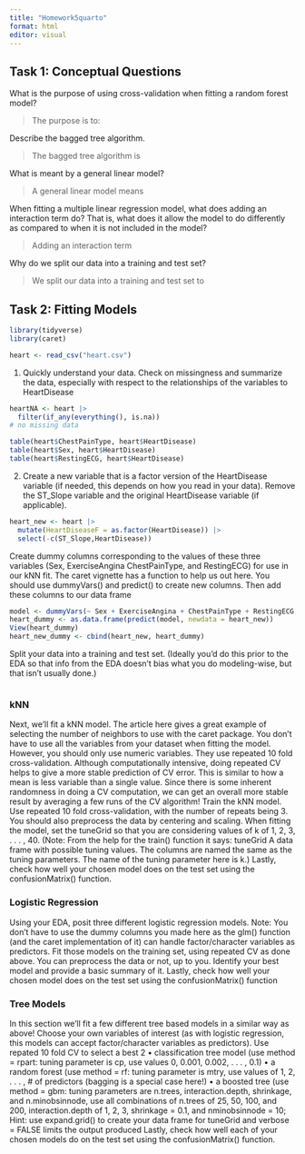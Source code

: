 ```yaml
---
title: "Homework5quarto"
format: html
editor: visual
---
```


## Task 1: Conceptual Questions

What is the purpose of using cross-validation when fitting a random forest model?

> The purpose is to:

Describe the bagged tree algorithm.

> The bagged tree algorithm is

What is meant by a general linear model?

> A general linear model means

When fitting a multiple linear regression model, what does adding an interaction term do? That is,
what does it allow the model to do differently as compared to when it is not included in the model?

> Adding an interaction term

Why do we split our data into a training and test set?

> We split our data into a training and test set to

## Task 2: Fitting Models
```r
library(tidyverse)
library(caret)
```


```r
heart <- read_csv("heart.csv")
```
1. Quickly understand your data. Check on missingness and summarize the data, especially with respect to the relationships of the variables to HeartDisease
```r
heartNA <- heart |>
  filter(if_any(everything(), is.na))
# no missing data

table(heart$ChestPainType, heart$HeartDisease)
table(heart$Sex, heart$HeartDisease)
table(heart$RestingECG, heart$HeartDisease)
```
2. Create a new variable that is a factor version of the HeartDisease variable (if needed, this depends on how you read in your data). Remove the ST_Slope variable and the original HeartDisease variable (if applicable).

```r
heart_new <- heart |>
  mutate(HeartDiseaseF = as.factor(HeartDisease)) |>
  select(-c(ST_Slope,HeartDisease))
```

Create dummy columns corresponding to the values of these three variables (Sex,
ExerciseAngina ChestPainType, and RestingECG) for use in our kNN fit. The caret vignette has a function to help us out here. You should use dummyVars() and predict() to create new columns. Then add these columns to our data frame

```r
model <- dummyVars(~ Sex + ExerciseAngina + ChestPainType + RestingECG, data = heart_new)
heart_dummy <- as.data.frame(predict(model, newdata = heart_new))
View(heart_dummy)
heart_new_dummy <- cbind(heart_new, heart_dummy)
```

Split your data into a training and test set. (Ideally you’d do this prior to the EDA so that info from the EDA doesn’t bias what you do modeling-wise, but that isn’t usually done.)

```r

```


### kNN
Next, we’ll fit a kNN model. The article here gives a great example of selecting the number of neighbors to use with the caret package. You don’t have to use all the variables from your dataset when fitting the model. However, you should only use numeric variables.
They use repeated 10 fold cross-validation. Although computationally intensive, doing repeated CV helps to give a more stable prediction of CV error. This is similar to how a mean is less variable than a single value. Since there is some inherent randomness in doing a CV computation, we can get an overall more stable result by averaging a few runs of the CV algorithm! Train the kNN model. Use repeated 10 fold cross-validation, with the number of repeats being 3. You should also preprocess the data by centering and scaling. When fitting the model, set the tuneGrid so that you are considering values of k of 1, 2, 3, . . . , 40. (Note: From the help for the train() function it says: tuneGrid A data frame with possible tuning values. The columns are named the same as the tuning parameters. The
name of the tuning parameter here is k.) Lastly, check how well your chosen model does on the test set using the confusionMatrix() function.


### Logistic Regression
Using your EDA, posit three different logistic regression models. Note: You don’t have to use the dummy columns you made here as the glm() function (and the caret implementation of it) can handle factor/character variables as predictors. Fit those models on the training set, using repeated CV as done above. You can preprocess the data or not, up to you. Identify your best model and provide a basic summary of it. Lastly, check how well your chosen model does on the test set using the confusionMatrix() function


### Tree Models
In this section we’ll fit a few different tree based models in a similar way as above!
Choose your own variables of interest (as with logistic regression, this models can accept factor/character variables as predictors). Use repated 10 fold CV to select a best 2 
• classification tree model (use method = rpart: tuning parameter is cp, use values 0, 0.001, 0.002, . . . , 0.1)
• a random forest (use method = rf: tuning parameter is mtry, use values of 1, 2, . . . , # of predictors (bagging is a special case here!)
• a boosted tree (use method = gbm: tuning parameters are n.trees, interaction.depth, shrinkage, and n.minobsinnode, use all combinations of n.trees of 25, 50, 100, and 200, interaction.depth of 1, 2, 3, shrinkage = 0.1, and nminobsinnode = 10; Hint: use expand.grid() to create your data frame for tuneGrid and verbose = FALSE limits the output produced Lastly, check how well each of your chosen models do on the test set using the confusionMatrix() function.




















